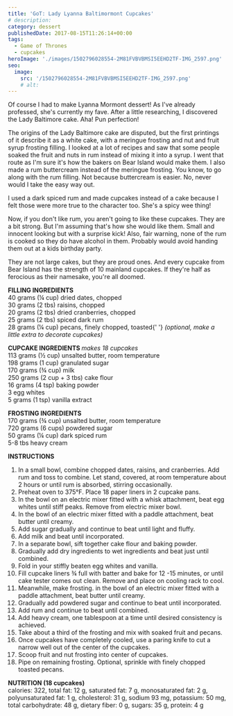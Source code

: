 ```yaml
---
title: 'GoT: Lady Lyanna Baltimormont Cupcakes'
# description:
category: dessert
publishedDate: 2017-08-15T11:26:14+00:00
tags:
  - Game of Thrones
  - cupcakes
heroImage: './images/1502796028554-2M81FVBVBMSI5EEHD2TF-IMG_2597.png'
seo:
  image:
    src: '/1502796028554-2M81FVBVBMSI5EEHD2TF-IMG_2597.png'
    # alt:
---
```



<div class="sqs-html-content">
	<p>
		Of course I had to make Lyanna Mormont dessert! As I've already professed,
		she's currently my fave. After a little researching, I discovered the Lady
		Baltimore cake. Aha! Pun perfection!
	</p>
</div>
<div
	class="image-block-outer-wrapper layout-caption-below design-layout-inline"
	data-test="image-block-inline-outer-wrapper"
>
	<figure class="sqs-block-image-figure intrinsic">
		<div
			class="image-block-wrapper"
			data-animation-role="image"
			data-animation-override=""
		>
			<div class="sqs-image-shape-container-element has-aspect-ratio">
				<Picture
					src={ContentImage1}
					alt="Lady Lyanna Baltimormont Cupcakes | Sarah Makes Stuff"
				></Picture>
			</div>
		</div>
	</figure>
</div>
<div class="sqs-html-content">
	<p>
		The origins of the Lady Baltimore cake are disputed, but the first printings
		of it describe it as a white cake, with a meringue frosting and nut and
		fruit syrup frosting filling. I looked at a lot of recipes and saw that some
		people soaked the fruit and nuts in rum instead of mixing it into a syrup. I
		went that route as I'm sure it's how the bakers on Bear Island would make
		them. I also made a rum buttercream instead of the meringue frosting. You
		know, to go along with the rum filling. Not because buttercream is easier.
		No, never would I take the easy way out. 
	</p>
</div>
<div
	class="image-block-outer-wrapper layout-caption-below design-layout-inline"
	data-test="image-block-inline-outer-wrapper"
>
	<figure class="sqs-block-image-figure intrinsic">
		<div
			class="image-block-wrapper"
			data-animation-role="image"
			data-animation-override=""
		>
			<div class="sqs-image-shape-container-element has-aspect-ratio">
				<Picture
					src={ContentImage2}
					alt="Lady Lyanna Baltimormont Cupcakes | Sarah Makes Stuff"
				></Picture>
			</div>
		</div>
	</figure>
</div>
<div class="sqs-html-content">
	<p>
		I used a dark spiced rum and made cupcakes instead of a cake because I felt
		those were more true to the character too. She's a spicy wee thing!
	</p>
</div>
<div
	class="image-block-outer-wrapper layout-caption-below design-layout-inline"
	data-test="image-block-inline-outer-wrapper"
>
	<figure class="sqs-block-image-figure intrinsic">
		<div
			class="image-block-wrapper"
			data-animation-role="image"
			data-animation-override=""
		>
			<div class="sqs-image-shape-container-element has-aspect-ratio">
				<Picture
					src={ContentImage3}
					alt="Lady Lyanna Baltimormont Cupcakes | Sarah Makes Stuff"
				></Picture>
			</div>
		</div>
	</figure>
</div>
<div class="sqs-html-content">
	<p>
		Now, if you don't like rum, you aren't going to like these cupcakes. They
		are a bit strong. But I'm assuming that's how she would like them. Small and
		innocent looking but with a surprise kick! Also, fair warning, none of the
		rum is cooked so they do have alcohol in them. Probably would avoid handing
		them out at a kids birthday party. 
	</p>
</div>
<div
	class="image-block-outer-wrapper layout-caption-below design-layout-inline"
	data-test="image-block-inline-outer-wrapper"
>
	<figure class="sqs-block-image-figure intrinsic">
		<div
			class="image-block-wrapper"
			data-animation-role="image"
			data-animation-override=""
		>
			<div class="sqs-image-shape-container-element has-aspect-ratio">
				<Picture
					src={ContentImage4}
					alt="Lady Lyanna Baltimormont Cupcakes | Sarah Makes Stuff"
				></Picture>
			</div>
		</div>
	</figure>
</div>
<div class="sqs-html-content">
	<p>
		They are not large cakes, but they are proud ones. And every cupcake from
		Bear Island has the strength of 10 mainland cupcakes. If they're half as
		ferocious as their namesake, you're all doomed. 
	</p>
	<p>
		<strong>FILLING INGREDIENTS</strong>
		<br />
		40 grams (¼ cup) dried dates, chopped  <br />
		30 grams (2 tbs) raisins, chopped
		<br />
		20 grams (2 tbs) dried cranberries, chopped
		<br />
		25 grams (2 tbs) spiced dark rum
		<br />
		28 grams (¼ cup) pecans, finely chopped, toasted{' '}
		<em>(optional, make a little extra to decorate cupcakes)</em>
	</p>
	<p>
		<strong>CUPCAKE INGREDIENTS </strong>
		<em>makes 18 cupcakes</em>
		<br />
		113 grams (½ cup) unsalted butter, room temperature
		<br />
		198 grams (1 cup) granulated sugar
		<br />
		170 grams (¾ cup) milk
		<br />
		250 grams (2 cup + 3 tbs) cake flour
		<br />
		16 grams (4 tsp) baking powder
		<br />3 egg whites
		<br />5 grams (1 tsp) vanilla extract
	</p>
	<p>
		<strong>FROSTING INGREDIENTS</strong>
		<br />
		170 grams (¾ cup) unsalted butter, room temperature
		<br />
		720 grams (6 cups) powdered sugar
		<br />
		50 grams (¼ cup) dark spiced rum
		<br />
		5-8 tbs heavy cream
	</p>
	<p>
		<strong>INSTRUCTIONS</strong>
	</p>
	<ol>
		<li>
			In a small bowl, combine chopped dates, raisins, and cranberries. Add rum
			and toss to combine. Let stand, covered, at room temperature about 2 hours
			or until rum is absorbed, stirring occasionally.
		</li>
		<li>Preheat oven to 375°F. Place 18 paper liners in 2 cupcake pans.</li>
		<li>
			In the bowl on an electric mixer fitted with a whisk attachment, beat egg
			whites until stiff peaks. Remove from electric mixer bowl.
		</li>
		<li>
			In the bowl of an electric mixer fitted with a paddle attachment, beat
			butter until creamy.
		</li>
		<li>Add sugar gradually and continue to beat until light and fluffy. </li>
		<li>Add milk and beat until incorporated.</li>
		<li>In a separate bowl, sift together cake flour and baking powder.</li>
		<li>
			Gradually add dry ingredients to wet ingredients and beat just until
			combined. 
		</li>
		<li>Fold in your stiffly beaten egg whites and vanilla. </li>
		<li>
			Fill cupcake liners ¾ full with batter and bake for 12 -15 minutes, or
			until cake tester comes out clean. Remove and place on cooling rack to
			cool.
		</li>
		<li>
			Meanwhile, make frosting. in the bowl of an electric mixer fitted with a
			paddle attachment, beat butter until creamy.
		</li>
		<li>
			Gradually add powdered sugar and continue to beat until incorporated. 
		</li>
		<li>Add rum and continue to beat until combined.</li>
		<li>
			Add heavy cream, one tablespoon at a time until desired consistency is
			achieved.
		</li>
		<li>
			Take about a third of the frosting and mix with soaked fruit and pecans. 
		</li>
		<li>
			Once cupcakes have completely cooled, use a paring knife to cut a narrow
			well out of the center of the cupcakes. 
		</li>
		<li>Scoop fruit and nut frosting into center of cupcakes. </li>
		<li>
			Pipe on remaining frosting. Optional, sprinkle with finely chopped toasted
			pecans. 
		</li>
	</ol>
	<p>
		<strong>NUTRITION (18 cupcakes)</strong>
		<br />
		calories: 322, total fat: 12 g, saturated fat: 7 g, monosaturated fat: 2 g,
		polyunsaturated fat: 1 g, cholesterol: 31 g, sodium 93 mg, potassium: 50 mg,
		total carbohydrate: 48 g, dietary fiber: 0 g, sugars: 35 g, protein: 4 g
	</p>
</div>
